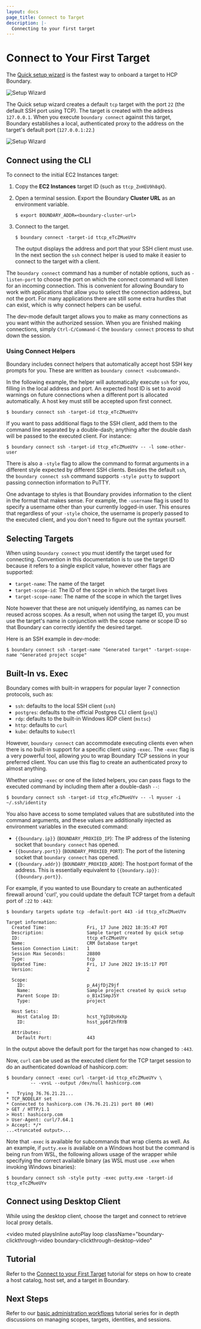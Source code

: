 ```yaml
---
layout: docs
page_title: Connect to Target
description: |-
  Connecting to your first target
---
```


# Connect to Your First Target

The [Quick setup
wizard](/boundary/docs/getting-started/deploy-and-login#login-to-hcp-boundary)
is the fastest way to onboard a target to HCP Boundary.

![Setup Wizard](/img/setup-wizard-address-target.png)

The Quick setup wizard creates a default `tcp` target with the port `22` (the default SSH port using TCP).
The target is created with the address `127.0.0.1`.
When you execute `boundary connect` against this target, Boundary establishes a local, authenticated proxy to the address on the target's default port (`127.0.0.1:22`.)

![Setup Wizard](/img/quick-start-targets.png)

## Connect using the CLI

To connect to the initial EC2 Instances target:

1. Copy the **EC2 Instances** target ID (such as `ttcp_ZnHEU9h8qX`).

1. Open a terminal session. Export the Boundary **Cluster URL** as an environment
   variable.

    ```shell-session
    $ export BOUNDARY_ADDR=<boundary-cluster-url>
    ```

1. Connect to the target.

    ```shell-session
    $ boundary connect -target-id ttcp_eTcZMueUYv
    ```

    The output displays the address and port that your SSH client must use.
    In the next section the `ssh` connect helper is used to make it easier to connect to the target with a client.

The `boundary connect` command has a number of notable options, such as
`-listen-port` to choose the port on which the connect command will listen for
an incoming connection. This is convenient for allowing Boundary to work with
applications that allow you to select the connection address, but not the port.
For many applications there are still some extra hurdles that can exist, which
is why connect helpers can be useful.

The dev-mode default target allows you to make as many connections as you want
within the authorized session. When you are finished making connections, simply
`Ctrl-C/Command-C` the `boundary connect` process to shut down the session.

### Using Connect Helpers

Boundary includes connect helpers that automatically accept host SSH key prompts
for you. These are written as `boundary connect <subcommand>`.

In the following example, the helper will automatically execute `ssh` for you,
filling in the local address and port. An expected host ID is set to avoid
warnings on future connections when a different port is allocated automatically.
A host key must still be accepted upon first connect.

```shell-session
$ boundary connect ssh -target-id ttcp_eTcZMueUYv
```

If you want to pass additional flags to the SSH client, add them to the command
line separated by a double-dash; anything after the double dash will be passed
to the executed client. For instance:

```shell-session
$ boundary connect ssh -target-id ttcp_eTcZMueUYv -- -l some-other-user
```

There is also a `-style` flag to allow the command to format arguments in a
different style expected by different SSH clients. Besides the default `ssh`,
the `boundary connect ssh` command supports `-style putty` to support passing
connection information to PuTTY.

One advantage to styles is that Boundary provides information to the client
in the format that makes sense. For example, the `-username` flag is used to
specify a username other than your currently logged-in user. This ensures that
regardless of your `-style` choice, the username is properly passed to the
executed client, and you don't need to figure out the syntax yourself.

## Selecting Targets

When using `boundary connect` you must identify the target used for connecting.
Convention in this documentation is to use the target ID because it refers to a
single explicit value, however other flags are supported:

- `target-name`: The name of the target
- `target-scope-id`: The ID of the scope in which the target lives
- `target-scope-name`: The name of the scope in which the target lives

Note however that these are not uniquely identifying, as names can be reused
across scopes. As a result, when not using the target ID, you must use the
target's name in conjunction with the scope name or scope ID so that Boundary
can correctly identify the desired target.

Here is an SSH example in dev-mode:

```shell-session
$ boundary connect ssh -target-name "Generated target" -target-scope-name "Generated project scope"
```

## Built-In vs. Exec

Boundary comes with built-in wrappers for popular layer 7 connection protocols,
such as:

- `ssh`: defaults to the local SSH client (`ssh`)
- `postgres`: defaults to the official Postgres CLI client (`psql`)
- `rdp`: defaults to the built-in Windows RDP client (`mstsc`)
- `http`: defaults to `curl`
- `kube`: defaults to `kubectl`

However, `boundary connect` can accommodate executing clients even when there is
no built-in support for a specific client using `-exec`. The `-exec` flag is a
very powerful tool, allowing you to wrap Boundary TCP sessions in your preferred
client. You can use this flag to create an authenticated proxy to almost
anything.

Whether using `-exec` or one of the listed helpers, you can pass flags to the
executed command by including them after a double-dash `--`:

```shell-session
$ boundary connect ssh -target-id ttcp_eTcZMueUYv -- -l myuser -i ~/.ssh/identity
```

You also have access to some templated values that are substituted into the
command arguments, and these values are additionally injected as environment
variables in the executed command:

- `{{boundary.ip}}` (`BOUNDARY_PROXIED_IP`): The IP address of the listening
  socket that `boundary connect` has opened.
- `{{boundary.port}}` (`BOUNDARY_PROXIED_PORT`): The port of the listening
  socket that `boundary connect` has opened.
- `{{boundary.addr}}` (`BOUNDARY_PROXIED_ADDR`): The host:port format of the
  address. This is essentially equivalent to `{{boundary.ip}}:{{boundary.port}}`.

For example, if you wanted to use Boundary to create an authenticated firewall
around 'curl', you could update the default TCP target from a default port
of `:22` to `:443`:

```shell-session
$ boundary targets update tcp -default-port 443 -id ttcp_eTcZMueUYv

Target information:
  Created Time:               Fri, 17 June 2022 18:35:47 PDT
  Description:                Sample target created by quick setup
  ID:                         ttcp_eTcZMueUYv
  Name:                       CRM Database target
  Session Connection Limit:   1
  Session Max Seconds:        28800
  Type:                       tcp
  Updated Time:               Fri, 17 June 2022 19:15:17 PDT
  Version:                    2

  Scope:
    ID:                       p_A4jfDjZ9jf
    Name:                     Sample project created by quick setup
    Parent Scope ID:          o_B1xISmpJ5Y
    Type:                     project

  Host Sets:
    Host Catalog ID:          hcst_YgIU0sHxXp
    ID:                       hsst_pp6f2hfRYB

  Attributes:
    Default Port:             443
```

In the output above the default port for the target has now changed to `:443`.

Now, `curl` can be used as the executed client for the TCP target session to do
an authenticated download of hashicorp.com:

```shell-session
$ boundary connect -exec curl -target-id ttcp_eTcZMueUYv \
         -- -vvsL --output /dev/null hashicorp.com

*   Trying 76.76.21.21...
* TCP_NODELAY set
* Connected to hashicorp.com (76.76.21.21) port 80 (#0)
> GET / HTTP/1.1
> Host: hashicorp.com
> User-Agent: curl/7.64.1
> Accept: */*
...<truncated output>...
```

Note that `-exec` is available for subcommands that wrap clients as well. As an
example, if `putty.exe` is available on a Windows host but the command is being
run from WSL, the following allows usage of the wrapper while specifying the
correct available binary (as WSL must use `.exe` when invoking Windows binaries):

```shell-session
$ boundary connect ssh -style putty -exec putty.exe -target-id ttcp_eTcZMueUYv
```

## Connect using Desktop Client

While using the desktop client, choose the target and connect to retrieve local
proxy details.

<video
  muted
  playsInline
  autoPlay
  loop
  className="boundary-clickthrough-video boundary-clickthrough-desktop-video"
>
  <source
    type="video/mp4"
    src="https://www.datocms-assets.com/2885/1613612836-boundary-desktop-clickthrough-connect-target-v1-0-0.mp4"
  />
</video>

## Tutorial

Refer to the [Connect to your First Target](/boundary/tutorials/hcp-getting-started/hcp-getting-started-connect) tutorial for steps on how to create a host catalog, host set, and a target in Boundary.

## Next Steps

Refer to our [basic administration
workflows](/boundary/tutorials/hcp-administration) tutorial series
for in depth discussions on managing scopes, targets, identities, and sessions.
